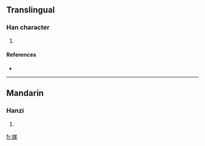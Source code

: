 ==Translingual==

===Han character===
{{Han char|rn=64|rad=手|as=07|sn=10|four=|canj=手金弓竹 (QCNH)}}

# {{defn|Han|sort=手07}}

====References====
* {{Han ref|kx=0431.260|dkj=12091|dj=0780.320|hdz=31887.080|uh=632E|ud=25390}}

----

==Mandarin==

===Hanzi===
{{cmn-hanzi|pin=[[tǐ]] ([[ti3]])|wg=t'i<sup>3</sup>}}

# {{defn|Mandarin}}

[[fr:挮]]